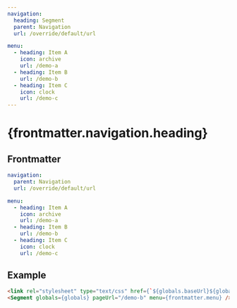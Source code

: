 ```yaml
---
navigation:
  heading: Segment
  parent: Navigation
  url: /override/default/url

menu:
  - heading: Item A
    icon: archive
    url: /demo-a
  - heading: Item B
    url: /demo-b
  - heading: Item C
    icon: clock
    url: /demo-c
---
```


# {frontmatter.navigation.heading}
## Frontmatter
```yaml
navigation:
  parent: Navigation
  url: /override/default/url

menu:
  - heading: Item A
    icon: archive
    url: /demo-a
  - heading: Item B
    url: /demo-b
  - heading: Item C
    icon: clock
    url: /demo-c
```


## Example
```html
<link rel="stylesheet" type="text/css" href={`${globals.baseUrl}${globals.assetUrl}${ceCss}`} />
<Segment globals={globals} pageUrl="/demo-b" menu={frontmatter.menu} />
```

<link rel="stylesheet" type="text/css" href={`${globals.baseUrl}${globals.assetUrl}${ceCss}`} />
<Segment globals={globals} pageUrl="/demo-b" menu={frontmatter.menu} />
